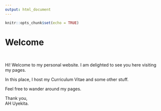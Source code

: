 ```yaml
---
output: html_document
---
```


```r
knitr::opts_chunk$set(echo = TRUE)
```
<head><link rel="shortcut icon" type="image/x-icon" href="03-img/favicon.ico"></head>

# Welcome

<br>

Hi! Welcome to my personal website. I am delighted to see you here visiting my pages.  

In this place, I host my Curriculum Vitae and some other stuff.  

Feel free to wander around my pages.  

Thank you,  
AH Uyekita.